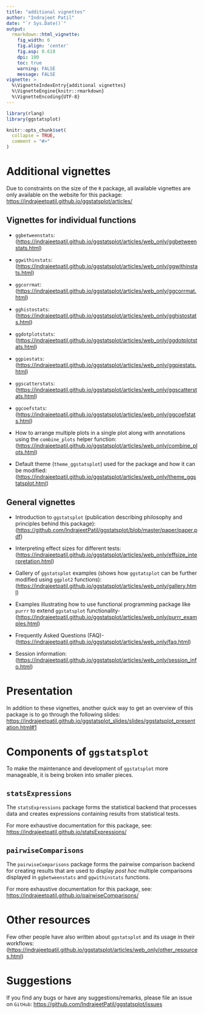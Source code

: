 ```yaml
---
title: "additional vignettes"
author: "Indrajeet Patil"
date: "`r Sys.Date()`"
output:
  rmarkdown::html_vignette:
    fig_width: 6
    fig.align: 'center'
    fig.asp: 0.618
    dpi: 100
    toc: true
    warning: FALSE
    message: FALSE
vignette: >
  %\VignetteIndexEntry{additional vignettes}
  %\VignetteEngine{knitr::rmarkdown}
  %\VignetteEncoding{UTF-8}
---
```


```r
library(rlang)
library(ggstatsplot)
```

```r
knitr::opts_chunk$set(
  collapse = TRUE,
  comment = "#>"
)
```

# Additional vignettes

Due to constraints on the size of the `R` package, all available vignettes are
only available on the website for this package: <br>
<https://indrajeetpatil.github.io/ggstatsplot/articles/>

## Vignettes for individual functions

  - `ggbetweenstats`:
    (<https://indrajeetpatil.github.io/ggstatsplot/articles/web_only/ggbetweenstats.html>)
    
  - `ggwithinstats`:
    (<https://indrajeetpatil.github.io/ggstatsplot/articles/web_only/ggwithinstats.html>)
    
  - `ggcorrmat`:
    (<https://indrajeetpatil.github.io/ggstatsplot/articles/web_only/ggcorrmat.html>)
    
  - `gghistostats`:
    (<https://indrajeetpatil.github.io/ggstatsplot/articles/web_only/gghistostats.html>)  
  
  - `ggdotplotstats`:
    (<https://indrajeetpatil.github.io/ggstatsplot/articles/web_only/ggdotplotstats.html>)    

  - `ggpiestats`:
    (<https://indrajeetpatil.github.io/ggstatsplot/articles/web_only/ggpiestats.html>)
    
  - `ggscatterstats`:
    (<https://indrajeetpatil.github.io/ggstatsplot/articles/web_only/ggscatterstats.html>) 
    
  - `ggcoefstats`:
    (<https://indrajeetpatil.github.io/ggstatsplot/articles/web_only/ggcoefstats.html>) 
    
  - How to arrange multiple plots in a single plot along with annotations using
    the `combine_plots` helper function:
    (<https://indrajeetpatil.github.io/ggstatsplot/articles/web_only/combine_plots.html>)
    
  - Default theme (`theme_ggstatsplot`) used for the package and how it can be
    modified:
    (<https://indrajeetpatil.github.io/ggstatsplot/articles/web_only/theme_ggstatsplot.html>)
    
## General vignettes

  - Introduction to `ggstatsplot` (publication describing philosophy and
    principles behind this package):
    (<https://github.com/IndrajeetPatil/ggstatsplot/blob/master/paper/paper.pdf>)
    
  - Interpreting effect sizes for different tests:
    (<https://indrajeetpatil.github.io/ggstatsplot/articles/web_only/effsize_interpretation.html>)
    
  - Gallery of `ggstatsplot` examples (shows how `ggstatsplot` can be further
    modified using `ggplot2` functions):
    (<https://indrajeetpatil.github.io/ggstatsplot/articles/web_only/gallery.html>)

  - Examples illustrating how to use functional programming package like `purrr`
    to extend `ggstatsplot` functionality-
    (<https://indrajeetpatil.github.io/ggstatsplot/articles/web_only/purrr_examples.html>)
    
  - Frequently Asked Questions (FAQ)-
    (<https://indrajeetpatil.github.io/ggstatsplot/articles/web_only/faq.html>)

  - Session information:
    (<https://indrajeetpatil.github.io/ggstatsplot/articles/web_only/session_info.html>)

    
# Presentation

In addition to these vignettes, another quick way to get an overview of this
package is to go through the following slides:
<https://indrajeetpatil.github.io/ggstatsplot_slides/slides/ggstatsplot_presentation.html#1>

# Components of `ggstatsplot`

To make the maintenance and development of `ggstatsplot` more manageable, it is
being broken into smaller pieces.

## `statsExpressions`

The `statsExpressions` package forms the statistical backend that processes data
and creates expressions containing results from statistical tests. 

For more exhaustive documentation for this package, see:
<https://indrajeetpatil.github.io/statsExpressions/>

## `pairwiseComparisons`

The `pairwiseComparisons` package forms the pairwise comparison backend for
creating results that are used to display *post hoc* multiple comparisons
displayed in `ggbetweenstats` and `ggwithinstats` functions. 

For more exhaustive documentation for this package, see:
<https://indrajeetpatil.github.io/pairwiseComparisons/>

# Other resources

Few other people have also written about `ggstatsplot` and its usage in their
workflows:
(<https://indrajeetpatil.github.io/ggstatsplot/articles/web_only/other_resources.html>)

# Suggestions

If you find any bugs or have any suggestions/remarks, please file an issue on
`GitHub`:
<https://github.com/IndrajeetPatil/ggstatsplot/issues>
